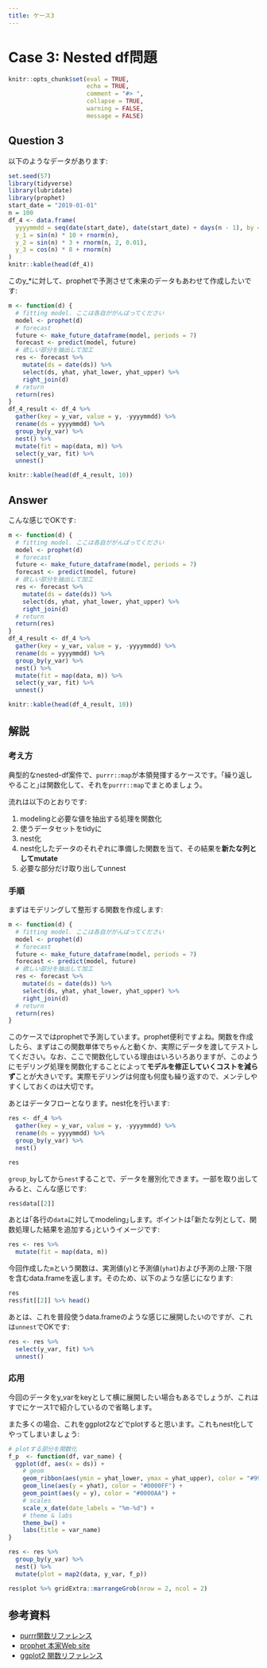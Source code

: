 ```yaml
---
title: ケース3
---
```


# Case 3: Nested df問題

```r
knitr::opts_chunk$set(eval = TRUE,
                      echo = TRUE,
                      comment = "#> ",
                      collapse = TRUE,
                      warning = FALSE,
                      message = FALSE)
```


## Question 3

以下のようなデータがあります:

```r
set.seed(57)
library(tidyverse)
library(lubridate)
library(prophet)
start_date = "2019-01-01"
n = 100
df_4 <- data.frame(
  yyyymmdd = seq(date(start_date), date(start_date) + days(n - 1), by = "day"),
  y_1 = sin(n) * 10 + rnorm(n), 
  y_2 = sin(n) * 3 + rnorm(n, 2, 0.01), 
  y_3 = cos(n) * 8 + rnorm(n)
)
knitr::kable(head(df_4))
```

このy_*に対して、prophetで予測させて未来のデータもあわせて作成したいです:

```r
m <- function(d) {
  # fitting model. ここは各自ががんばってください
  model <- prophet(d)
  # forecast
  future <- make_future_dataframe(model, periods = 7)
  forecast <- predict(model, future)
  # 欲しい部分を抽出して加工
  res <- forecast %>% 
    mutate(ds = date(ds)) %>% 
    select(ds, yhat, yhat_lower, yhat_upper) %>% 
    right_join(d)
  # return
  return(res)
}
df_4_result <- df_4 %>% 
  gather(key = y_var, value = y, -yyyymmdd) %>% 
  rename(ds = yyyymmdd) %>% 
  group_by(y_var) %>% 
  nest() %>% 
  mutate(fit = map(data, m)) %>% 
  select(y_var, fit) %>% 
  unnest()

knitr::kable(head(df_4_result, 10))
```

## Answer

こんな感じでOKです:

```r
m <- function(d) {
  # fitting model. ここは各自ががんばってください
  model <- prophet(d)
  # forecast
  future <- make_future_dataframe(model, periods = 7)
  forecast <- predict(model, future)
  # 欲しい部分を抽出して加工
  res <- forecast %>% 
    mutate(ds = date(ds)) %>% 
    select(ds, yhat, yhat_lower, yhat_upper) %>% 
    right_join(d)
  # return
  return(res)
}
df_4_result <- df_4 %>% 
  gather(key = y_var, value = y, -yyyymmdd) %>% 
  rename(ds = yyyymmdd) %>% 
  group_by(y_var) %>% 
  nest() %>% 
  mutate(fit = map(data, m)) %>% 
  select(y_var, fit) %>% 
  unnest()

knitr::kable(head(df_4_result, 10))
```

## 解説

### 考え方

典型的なnested-df案件で、`purrr::map`が本領発揮するケースです。｢繰り返しやること｣は関数化して、それを`purrr::map`でまとめましょう。

流れは以下のとおりです:

1. modelingと必要な値を抽出する処理を関数化
2. 使うデータセットをtidyに
3. nest化
4. nest化したデータのそれぞれに準備した関数を当て、その結果を**新たな列としてmutate**
5. 必要な部分だけ取り出してunnest

### 手順

まずはモデリングして整形する関数を作成します:

```r
m <- function(d) {
  # fitting model. ここは各自ががんばってください
  model <- prophet(d)
  # forecast
  future <- make_future_dataframe(model, periods = 7)
  forecast <- predict(model, future)
  # 欲しい部分を抽出して加工
  res <- forecast %>% 
    mutate(ds = date(ds)) %>% 
    select(ds, yhat, yhat_lower, yhat_upper) %>% 
    right_join(d)
  # return
  return(res)
}
```

このケースではprophetで予測しています。prophet便利ですよね。関数を作成したら、まずはこの関数単体でちゃんと動くか、実際にデータを渡してテストしてください。なお、ここで関数化している理由はいろいろありますが、このようにモデリング処理を関数化することによって**モデルを修正していくコストを減らず**ことが大きいです。実際モデリングは何度も何度も繰り返すので、メンテしやすくしておくのは大切です。

あとはデータフローとなります。nest化を行います:

```r
res <- df_4 %>% 
  gather(key = y_var, value = y, -yyyymmdd) %>% 
  rename(ds = yyyymmdd) %>% 
  group_by(y_var) %>% 
  nest()

res
```


`group_by`してから`nest`することで、データを層別化できます。一部を取り出してみると、こんな感じです:

```r
res$data[[2]]
```

あとは｢各行の`data`に対してmodeling｣します。ポイントは｢新たな列として、関数処理した結果を追加する｣というイメージです:

```r
res <- res %>% 
  mutate(fit = map(data, m))
```

今回作成した`m`という関数は、実測値(`y`)と予測値(`yhat`)および予測の上限･下限を含むdata.frameを返します。そのため、以下のような感じになります:

```r
res
res$fit[[2]] %>% head()
```

あとは、これを普段使うdata.frameのような感じに展開したいのですが、これは`unnest`でOKです:

```r
res <- res %>% 
  select(y_var, fit) %>% 
  unnest()
```

### 応用

今回のデータをy_varをkeyとして横に展開したい場合もあるでしょうが、これはすでにケース1で紹介しているので省略します。

また多くの場合、これをggplot2などでplotすると思います。これもnest化してやってしまいましょう:

```r
# plotする部分を関数化
f_p  <- function(df, var_name) {
  ggplot(df, aes(x = ds)) +
    # geom
    geom_ribbon(aes(ymin = yhat_lower, ymax = yhat_upper), color = "#9999FF", fill = "#9999FF99") +
    geom_line(aes(y = yhat), color = "#0000FF") +
    geom_point(aes(y = y), color = "#0000AA") +
    # scales
    scale_x_date(date_labels = "%m-%d") +
    # theme & labs
    theme_bw() +
    labs(title = var_name)
}

res <- res %>% 
  group_by(y_var) %>% 
  nest() %>% 
  mutate(plot = map2(data, y_var, f_p))

res$plot %>% gridExtra::marrangeGrob(nrow = 2, ncol = 2)
```

## 参考資料

- [purrr関数リファレンス](https://purrr.tidyverse.org/reference/index.html)
- [prophet 本家Web site](https://facebook.github.io/prophet/)
- [ggplot2 関数リファレンス](https://ggplot2.tidyverse.org/reference/)
